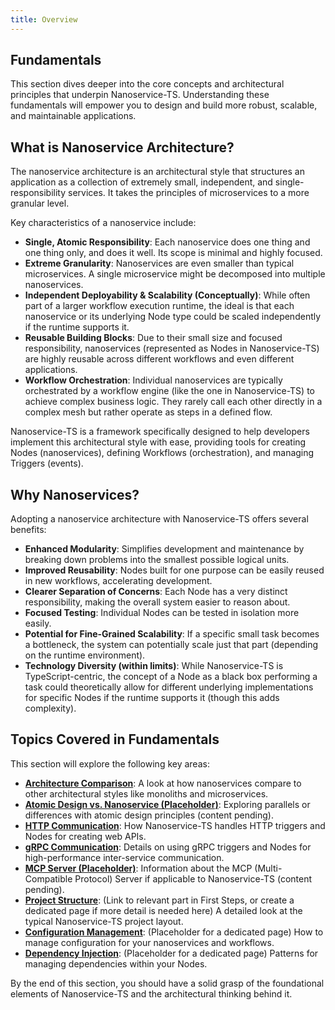 ```yaml
---
title: Overview
---
```


## Fundamentals

This section dives deeper into the core concepts and architectural principles that underpin Nanoservice-TS. Understanding these fundamentals will empower you to design and build more robust, scalable, and maintainable applications.

## What is Nanoservice Architecture?

The nanoservice architecture is an architectural style that structures an application as a collection of extremely small, independent, and single-responsibility services. It takes the principles of microservices to a more granular level.

Key characteristics of a nanoservice include:

*   **Single, Atomic Responsibility**: Each nanoservice does one thing and one thing only, and does it well. Its scope is minimal and highly focused.
*   **Extreme Granularity**: Nanoservices are even smaller than typical microservices. A single microservice might be decomposed into multiple nanoservices.
*   **Independent Deployability & Scalability (Conceptually)**: While often part of a larger workflow execution runtime, the ideal is that each nanoservice or its underlying Node type could be scaled independently if the runtime supports it.
*   **Reusable Building Blocks**: Due to their small size and focused responsibility, nanoservices (represented as Nodes in Nanoservice-TS) are highly reusable across different workflows and even different applications.
*   **Workflow Orchestration**: Individual nanoservices are typically orchestrated by a workflow engine (like the one in Nanoservice-TS) to achieve complex business logic. They rarely call each other directly in a complex mesh but rather operate as steps in a defined flow.

Nanoservice-TS is a framework specifically designed to help developers implement this architectural style with ease, providing tools for creating Nodes (nanoservices), defining Workflows (orchestration), and managing Triggers (events).

## Why Nanoservices?

Adopting a nanoservice architecture with Nanoservice-TS offers several benefits:

*   **Enhanced Modularity**: Simplifies development and maintenance by breaking down problems into the smallest possible logical units.
*   **Improved Reusability**: Nodes built for one purpose can be easily reused in new workflows, accelerating development.
*   **Clearer Separation of Concerns**: Each Node has a very distinct responsibility, making the overall system easier to reason about.
*   **Focused Testing**: Individual Nodes can be tested in isolation more easily.
*   **Potential for Fine-Grained Scalability**: If a specific small task becomes a bottleneck, the system can potentially scale just that part (depending on the runtime environment).
*   **Technology Diversity (within limits)**: While Nanoservice-TS is TypeScript-centric, the concept of a Node as a black box performing a task could theoretically allow for different underlying implementations for specific Nodes if the runtime supports it (though this adds complexity).

## Topics Covered in Fundamentals

This section will explore the following key areas:

*   **[Architecture Comparison](./architecture-comparison.mdx)**: A look at how nanoservices compare to other architectural styles like monoliths and microservices.
*   **[Atomic Design vs. Nanoservice (Placeholder)](./atomic-vs-nanoservice.mdx)**: Exploring parallels or differences with atomic design principles (content pending).
*   **[HTTP Communication](./http.mdx)**: How Nanoservice-TS handles HTTP triggers and Nodes for creating web APIs.
*   **[gRPC Communication](./grpc.mdx)**: Details on using gRPC triggers and Nodes for high-performance inter-service communication.
*   **[MCP Server (Placeholder)](./mcp-server.mdx)**: Information about the MCP (Multi-Compatible Protocol) Server if applicable to Nanoservice-TS (content pending).
*   **[Project Structure](../introduction/first-steps.mdx#project-structure)**: (Link to relevant part in First Steps, or create a dedicated page if more detail is needed here) A detailed look at the typical Nanoservice-TS project layout.
*   **[Configuration Management](../fundamentals/configuration.mdx)**: (Placeholder for a dedicated page) How to manage configuration for your nanoservices and workflows.
*   **[Dependency Injection](../fundamentals/dependency-injection.mdx)**: (Placeholder for a dedicated page) Patterns for managing dependencies within your Nodes.

By the end of this section, you should have a solid grasp of the foundational elements of Nanoservice-TS and the architectural thinking behind it.
